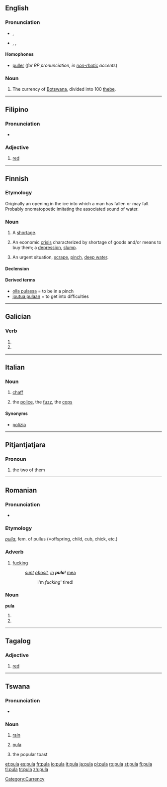{{also|Pula|pulă}}
==English==

===Pronunciation===
* {{a|RP}} {{IPA|/pʊlə/}}, {{SAMPA|/pUl@/}}
* {{a|US}} {{enPR|po͞olʹä}}, {{IPA|/puːlɑː/}}, {{SAMPA|/pu:lA:/}}

====Homophones====
* [[puller]] (''for RP pronunciation, in [[non-rhotic]] accents'')

===Noun===
{{en-noun|-}}

# The currency of [[Botswana]], divided into 100 [[thebe]].

[[Category:Currency]]

----

==Filipino==

===Pronunciation===
* {{IPA|/puˈlɑː/|lang=fil}}

===Adjective===
{{infl|fil|adjective}}

# [[red]]

----

==Finnish==

===Etymology===
Originally an opening in the ice into which a man has fallen or may fall. Probably onomatopoetic imitating the associated sound of water.

===Noun===
{{infl|fi|noun}}

# A [[shortage]].
# {{context|economy|lang=fi}} An economic [[crisis]] characterized by shortage of goods and/or means to buy them; a [[depression]], [[slump]].
# An urgent situation, [[scrape]], [[pinch]], [[deep water]].

====Declension====
{{fi-decl-koira|pul}}

====Derived terms====
* [[olla pulassa]] = to be in a pinch
* [[joutua pulaan]] = to get into difficulties

----

==Galician==

===Verb===
{{gl-verb-form}}

# {{conjugation of|[[pulir#Galician|pulir]]||1|s|pres|sub}}
# {{conjugation of|[[pulir#Galician|pulir]]||3|s|pres|sub}}

----

==Italian==

===Noun===
{{it-noun|pul|f|a|e}}

# [[chaff]]
# {{slang|lang=it}} the [[police]], the [[fuzz]], the [[cops]]

====Synonyms====
* [[polizia]]

----

==Pitjantjatjara==

===Pronoun===
{{infl|pjt|pronoun}}

# the two of them

----

==Romanian==

===Pronunciation===
* {{IPA|[ ˈpula ]|lang=ro}}

===Etymology===
{{etyl|la|ro}} ''[[pulla]]'', fem. of pullus (=offspring, child, cub, chick, etc.)

===Adverb===
{{ro-adv}}

# {{slang|intensifies adjectives|lang=ro}} [[fucking]]
#: ''[[sunt]] [[obosit]], [[in]] '''pula'''!'' [[mea]]
#:: I'm ''fucking''' tired!

===Noun===
'''pula''' {{f}}

# {{ro-form-noun|s|n|pulă}}
# {{ro-form-noun|s|a|pulă}}

----

==Tagalog==

===Adjective===
{{infl|tl|adjective}}

# [[red]]

----

==Tswana==

===Pronunciation===
* {{IPA|/ˈpuːlə/|lang=tn}}

===Noun===
{{infl|tn|noun}}

# {{context|in|_|Botswana|lang=tn}} [[rain]]
# {{context|in|_|Botswana|lang=tn}} [[pula#English|pula]]
# the popular toast

[[et:pula]]
[[es:pula]]
[[fr:pula]]
[[io:pula]]
[[it:pula]]
[[ja:pula]]
[[pl:pula]]
[[ro:pula]]
[[st:pula]]
[[fi:pula]]
[[tl:pula]]
[[tr:pula]]
[[zh:pula]]